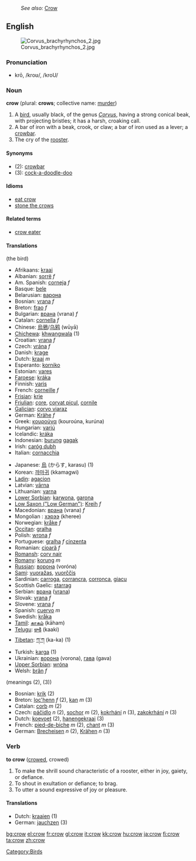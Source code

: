 :''See also:'' [[Crow]]
{{wikipedia}}
==English==
[[Image:Corvus brachyrhynchos 2.jpg|thumb]]
=== Pronunciation ===
*krō, /kroʊ/, /kroU/

=== Noun ===
'''crow''' (plural: '''crows'''; collective name: [[murder]])

# A [[bird]], usually black, of the genus ''[[Corvus]]'', having a strong conical beak, with projecting bristles; it has a harsh, croaking call.
# A bar of iron with a beak, crook, or claw; a bar of iron used as a lever; a [[crowbar]].
# The cry of the [[rooster]].


====Synonyms====
*(2): [[crowbar]]
*(3): [[cock-a-doodle-doo]]

==== Idioms ====
*[[eat crow]]
*[[stone the crows]]

==== Related terms ====
*[[crow eater]]

====Translations====
(the bird)
{{top}}
*Afrikaans: [[kraai]]
*Albanian: [[sorrë]] ''f''
*Am. Spanish: [[corneja]] ''f''
*Basque: [[bele]]
*Belarusian: [[варона]]
*Bosnian: [[vrana]] ''f''
*Breton: [[frao]] ''f''
*Bulgarian: [[врана]] (vrana) ''f''
*Catalan: [[cornella]] ''f''
*Chinese: [[烏鴉]]/[[乌鸦]] (wūyā)
*[[Chichewa]]: [[khwangwala]] (1)
*Croatian: [[vrana]] ''f''
*Czech: [[vrána]] ''f''
*Danish: [[krage]]
*Dutch: [[kraai]] ''m''
*Esperanto: [[korniko]]
*Estonian: [[vares]]
*[[Faroese]]: [[kráka]]
*Finnish: [[varis]]
*French: [[corneille]] ''f''
*[[Frisian]]: [[krie]]
*[[Friulian]]: [[çore]], [[corvat piçul]], [[cornile]]
*[[Galician]]: [[corvo viaraz]]
*German: [[Krähe]] ''f''
*Greek: [[κουρούνα]] '' '' (kouroúna, kurúna)
*Hungarian: [[varjú]]
*Icelandic: [[kráka]]
*Indonesian: [[burung]] [[gagak]]
*Irish: [[caróg dubh]]
*Italian: [[cornacchia]]
{{mid}}
*Japanese: [[烏]] (からす, karasu) (1)
*Korean: [[까마귀]] (kkamagwi)
*[[Ladin]]: [[agacion]]
*Latvian: [[vārna]]
*Lithuanian: [[varna]]
*[[Lower Sorbian]]: [[karwona]], [[garona]]
*[[Low Saxon ("Low German")]]: [[Kreih]] ''f''
*Macedonian: [[врана]] (vrana) ''f''
*Mongolian : [[хэрээ]] (kheree)
*Norwegian: [[kråke]] ''f''
*[[Occitan]]: [[gralha]]
*Polish: [[wrona]] ''f''
*Portuguese: [[gralha]] ''f'' [[cinzenta]]
*Romanian: [[cioară]] ''f''
*[[Romansh]]: [[corv nair]]
*[[Romany]]: [[korung]] ''m''
*[[Russian]]: [[ворона]] (voróna) {{f}}
*[[Sami]]: [[vuoražas]], [[vuorččis]]
*Sardinian: [[carroga]], [[corrancra]], [[corronca]], [[giacu]]
*Scottish Gaelic: [[starrag]]
*Serbian: [[врана]] ([[vrana]])
*Slovak: [[vrana#Slovak|vrana]] ''f''
*Slovene: [[vrana]] ''f''
*Spanish: [[cuervo]] ''m''
*Swedish: [[kråka]]
*[[Tamil]]: [[காகம்]] (kāham)
*[[Telugu]]: [[కాకి]] (kaaki)
*[[Tibetan]]: [[ཀ་ཀ]] (ka-ka) (1)
*Turkish: [[karga]] (1)
*Ukrainian: [[ворона]] (vorona), [[гава]] (gava)
*[[Upper Sorbian]]: [[wróna]]
*Welsh: [[brân]] ''f''
{{bottom}}

(meanings (2), (3))
*Bosnian: [[krik]] (2)
*Breton: [[loc'henn]] ''f'' (2), [[kan]] ''m'' (3)
*Catalan: [[corb]] ''m'' (2)
*Czech: [[páčidlo]] ''n'' (2), [[sochor]] ''m'' (2), [[kokrhání]] ''n'' (3), [[zakokrhání]] ''n'' (3)  
*Dutch: [[koevoet]] (2), [[hanengekraai]] (3)
*French: [[pied-de-biche]] ''m'' (2), [[chant]] ''m'' (3)
*German: [[Brecheisen]] ''n'' (2), [[Krähen]] ''n'' (3)

=== Verb ===
'''to crow''' ([[crowed]], crowed)

# To make the shrill sound characteristic of a rooster, either in joy, gaiety, or defiance.
# To shout in exultation or defiance; to brag.
# To utter a sound expressive of joy or pleasure.

==== Translations ====
*Dutch: [[kraaien]] (1)
*German: [[jauchzen]] (3)

[[Category:Birds]]

[[bg:crow]]
[[el:crow]]
[[fr:crow]]
[[gl:crow]]
[[it:crow]]
[[kk:crow]]
[[hu:crow]]
[[ja:crow]]
[[fi:crow]]
[[ta:crow]]
[[zh:crow]]
